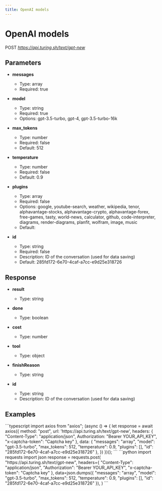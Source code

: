 ```yaml
---
title: OpenAI models
---
```


# OpenAI models
POST *https://api.turing.sh/text/gpt-new*

## Parameters


- **messages**
  - Type: array
  - Required: true

- **model**
  - Type: string
  - Required: true
  - Options: gpt-3.5-turbo, gpt-4, gpt-3.5-turbo-16k

- **max_tokens**
  - Type: number
  - Required: false
  - Default: 512

- **temperature**
  - Type: number
  - Required: false
  - Default: 0.9

- **plugins**
  - Type: array
  - Required: false
  - Options: google, youtube-search, weather, wikipedia, tenor, alphavantage-stocks, alphavantage-crypto, alphavantage-forex, free-games, tasty, world-news, calculator, github, code-interpreter, diagrams, render-diagrams, planfit, wolfram, image, music
  - Default: 

- **id**
  - Type: string
  - Required: false
  - Description: ID of the conversation (used for data saving)
  - Default: 285fd172-6e70-4caf-a7cc-e9d25e318726

## Response


- **result**
  - Type: string

- **done**
  - Type: boolean

- **cost**
  - Type: number

- **tool**
  - Type: object

- **finishReason**
  - Type: string

- **id**
  - Type: string
  - Description: ID of the conversation (used for data saving)

## Examples

<CodeGroup title="OpenAI models example">
  ```typescript
  import axios from "axios";
  (async () => {
    let response = await axios({
      method: "post",
      url: 'https://api.turing.sh/text/gpt-new',
      headers: {
        "Content-Type": "application/json",
        Authorization: "Bearer YOUR_API_KEY",
        "x-captcha-token": "Captcha key"
      },
      data: {
  "messages": "array",
  "model": "gpt-3.5-turbo",
  "max_tokens": 512,
  "temperature": 0.9,
  "plugins": [],
  "id": "285fd172-6e70-4caf-a7cc-e9d25e318726"
},
    })
  })();
  ```
  ```python
  import requests
  import json
  response = requests.post(
    "https://api.turing.sh/text/gpt-new",
    headers={
      "Content-Type": "application/json",
      "Authorization": "Bearer YOUR_API_KEY",
      "x-captcha-token": "Captcha key"
    },
    data=json.dumps({
  "messages": "array",
  "model": "gpt-3.5-turbo",
  "max_tokens": 512,
  "temperature": 0.9,
  "plugins": [],
  "id": "285fd172-6e70-4caf-a7cc-e9d25e318726"
}),
  )
  ```
</CodeGroup>